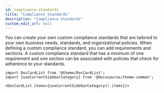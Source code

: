 ```yaml
---
id: compliance-standards
title: "Compliance Standards"
description: "Compliance Standards"
custom_edit_url: null
---
```




You can create your own custom compliance standards that are tailored to your own business needs, 
standards, and organizational policies. When defining a custom compliance standard, you can add 
requirements and sections. A custom compliance standard that has a minimum of one requirement and one 
section can be associated with policies that check for adherence to your standards.    




```mdx-code-block
import DocCardList from '@theme/DocCardList';
import {useCurrentSidebarCategory} from '@docusaurus/theme-common';

<DocCardList items={useCurrentSidebarCategory().items}/>
```
      